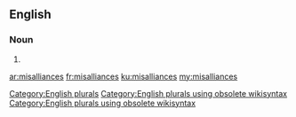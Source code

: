 ==English==

===Noun===
{{head|en}}

# {{plural of|misalliance}}

[[Category:English plurals]][[Category:English plurals using obsolete wikisyntax]][[Category:English plurals using obsolete wikisyntax]]

[[ar:misalliances]]
[[fr:misalliances]]
[[ku:misalliances]]
[[my:misalliances]]